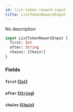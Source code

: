 ```yaml
---
id: list-token-reward-input
title: ListTokenRewardInput
---
```



No description

```graphql
input ListTokenRewardInput {
  first: Int
  after: String
  chains: [Chain!]
}
```


### Fields

#### `first` ([`Int`](../../references/scalars/int))




#### `after` ([`String`](../../references/scalars/string))




#### `chains` ([`Chain`](../../references/enums/chain))






